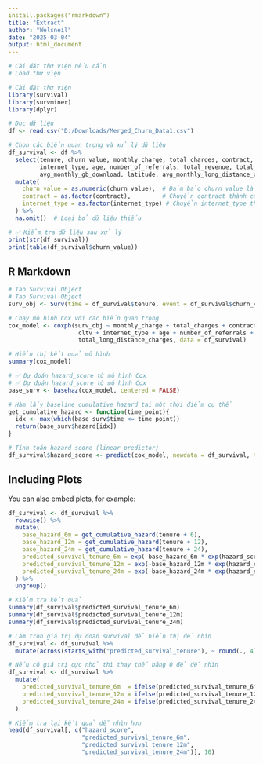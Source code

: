 ```yaml
---
install.packages("rmarkdown")
title: "Extract"
author: "Welsneil"
date: "2025-03-04"
output: html_document
---
```


```r
# Cài đặt thư viện nếu cần
# Load thư viện

# Cài đặt thư viện
library(survival)
library(survminer)
library(dplyr)

# Đọc dữ liệu
df <- read.csv("D:/Downloads/Merged_Churn_Data1.csv")

# Chọn các biến quan trọng và xử lý dữ liệu
df_survival <- df %>%
  select(tenure, churn_value, monthly_charge, total_charges, contract, cltv,  
         internet_type, age, number_of_referrals, total_revenue, total_long_distance_charges, 
         avg_monthly_gb_download, latitude, avg_monthly_long_distance_charges, number_of_dependents) %>%
  mutate(
    churn_value = as.numeric(churn_value),  # Đảm bảo churn_value là số (0 hoặc 1)
    contract = as.factor(contract),         # Chuyển contract thành categorical
    internet_type = as.factor(internet_type) # Chuyển internet_type thành categorical
  ) %>%
  na.omit()  # Loại bỏ dữ liệu thiếu

# ✅ Kiểm tra dữ liệu sau xử lý
print(str(df_survival))
print(table(df_survival$churn_value))


```

## R Markdown

```r
# Tạo Survival Object
# Tạo Survival Object
surv_obj <- Surv(time = df_survival$tenure, event = df_survival$churn_value)

# Chạy mô hình Cox với các biến quan trọng
cox_model <- coxph(surv_obj ~ monthly_charge + total_charges + contract + 
                    cltv + internet_type + age + number_of_referrals + total_revenue + 
                    total_long_distance_charges, data = df_survival)

# Hiển thị kết quả mô hình
summary(cox_model)


```
```r

# ✅ Dự đoán hazard_score từ mô hình Cox
# ✅ Dự đoán hazard_score từ mô hình Cox
base_surv <- basehaz(cox_model, centered = FALSE)

# Hàm lấy baseline cumulative hazard tại một thời điểm cụ thể
get_cumulative_hazard <- function(time_point){
  idx <- max(which(base_surv$time <= time_point))
  return(base_surv$hazard[idx])
}

# Tính toán hazard score (linear predictor)
df_survival$hazard_score <- predict(cox_model, newdata = df_survival, type = "lp")
```


## Including Plots

You can also embed plots, for example:

```r
df_survival <- df_survival %>%
  rowwise() %>%
  mutate(
    base_hazard_6m = get_cumulative_hazard(tenure + 6),
    base_hazard_12m = get_cumulative_hazard(tenure + 12),
    base_hazard_24m = get_cumulative_hazard(tenure + 24),
    predicted_survival_tenure_6m = exp(-base_hazard_6m * exp(hazard_score)),
    predicted_survival_tenure_12m = exp(-base_hazard_12m * exp(hazard_score)),
    predicted_survival_tenure_24m = exp(-base_hazard_24m * exp(hazard_score))
  ) %>%
  ungroup()

# Kiểm tra kết quả
summary(df_survival$predicted_survival_tenure_6m)
summary(df_survival$predicted_survival_tenure_12m)
summary(df_survival$predicted_survival_tenure_24m)

```



```r
# Làm tròn giá trị dự đoán survival để hiển thị dễ nhìn
df_survival <- df_survival %>%
  mutate(across(starts_with("predicted_survival_tenure"), ~ round(., 4)))

# Nếu có giá trị cực nhỏ thì thay thế bằng 0 để dễ nhìn
df_survival <- df_survival %>%
  mutate(
    predicted_survival_tenure_6m  = ifelse(predicted_survival_tenure_6m < 0.0001, 0, predicted_survival_tenure_6m),
    predicted_survival_tenure_12m = ifelse(predicted_survival_tenure_12m < 0.0001, 0, predicted_survival_tenure_12m),
    predicted_survival_tenure_24m = ifelse(predicted_survival_tenure_24m < 0.0001, 0, predicted_survival_tenure_24m)
  )

# Kiểm tra lại kết quả dễ nhìn hơn
head(df_survival[, c("hazard_score", 
                     "predicted_survival_tenure_6m", 
                     "predicted_survival_tenure_12m", 
                     "predicted_survival_tenure_24m")], 10)

```